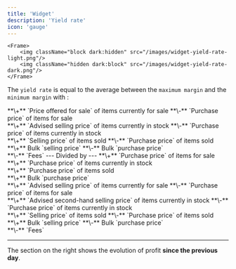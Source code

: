 ```yaml
---
title: 'Widget'
description: 'Yield rate'
icon: 'gauge'
---
```

    <Frame>
        <img className="block dark:hidden" src="/images/widget-yield-rate-light.png"/>
        <img className="hidden dark:block" src="/images/widget-yield-rate-dark.png"/>
    </Frame>

The `yield rate` is equal to the average between the `maximum margin` and the `minimum margin` with :

<AccordionGroup>
  <Accordion title="maximum margin" icon="gauge-max">
**\+** `Price offered for sale` of items currently for sale **\-** `Purchase price` of items for sale<br />
**\+** `Advised selling price` of items currently in stock **\-** `Purchase price` of items currently in stock<br />
**\+** `Selling price` of items sold **\-** `Purchase price` of items sold<br />
**\+** Bulk `selling price` **\-** Bulk `purchase price`<br />
**\-** `Fees`
---
Divided by
---
**\+** `Purchase price` of items for sale<br />
**\+** `Purchase price` of items currently in stock<br />
**\+** `Purchase price` of items sold<br />
**\+** Bulk `purchase price`<br />
  </Accordion>

  <Accordion title="minimum margin" icon="gauge-min">
**\+** `Advised selling price` of items currently for sale **\-** `Purchase price` of items for sale<br />
**\+** `Advised second-hand selling price` of items currently in stock **\-** `Purchase price` of items currently in stock<br />
**\+** `Selling price` of items sold **\-** `Purchase price` of items sold<br />
**\+** Bulk `selling price` **\-** Bulk `purchase price`<br />
**\-** `Fees`
  </Accordion>
</AccordionGroup>

---

The section on the right shows the evolution of profit **since the previous day**.